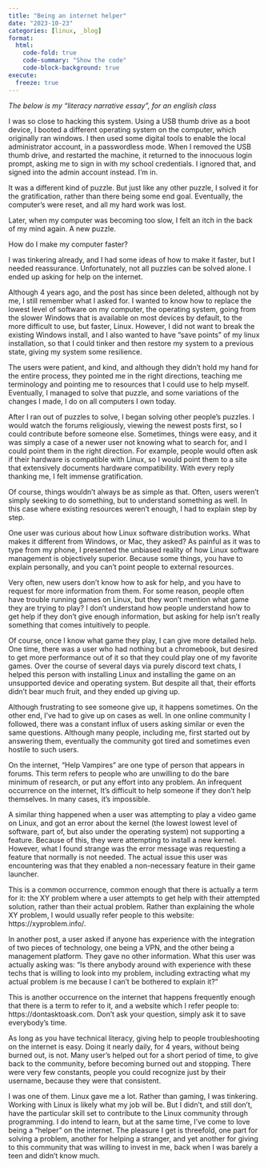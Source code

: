 ```yaml
---
title: "Being an internet helper"
date: "2023-10-23"
categories: [linux, _blog]
format:
  html:
    code-fold: true
    code-summary: "Show the code"
    code-block-background: true
execute:
  freeze: true
---
```


*The below is my "literacy narrative essay", for an english class*

I was so close to hacking this system. Using a USB thumb drive as a boot device, I booted a different operating system on the computer, which originally ran windows. I then used some digital tools to enable the local administrator account, in a passwordless mode. When I removed the USB thumb drive, and restarted the machine, it returned to the innocuous login prompt, asking me to sign in with my school credentials. I ignored that, and signed into the admin account instead. I’m in.

It was a different kind of puzzle. But just like any other puzzle, I solved it for the gratification, rather than there being some end goal. Eventually, the computer’s were reset, and all my hard work was lost.

Later, when my computer was becoming too slow, I felt an itch in the back of my mind again. A new puzzle.

How do I make my computer faster?

I was tinkering already, and I had some ideas of how to make it faster, but I needed reassurance. Unfortunately, not all puzzles can be solved alone. I ended up asking for help on the internet.

Although 4 years ago, and the post has since been deleted, although not by me, I still remember what I asked for. I wanted to know how to replace the lowest level of software on my computer, the operating system, going from the slower Windows that is available on most devices by default, to the more difficult to use, but faster, Linux. However, I did not want to break the existing Windows install, and I also wanted to have “save points” of my linux installation, so that I could tinker and then restore my system to a previous state, giving my system some resilience.

The users were patient, and kind, and although they didn’t hold my hand for the entire process, they pointed me in the right directions, teaching me terminology and pointing me to resources that I could use to help myself. Eventually, I managed to solve that puzzle, and some variations of the changes I made, I do on all computers I own today.

After I ran out of puzzles to solve, I began solving other people’s puzzles. I would watch the forums religiously, viewing the newest posts first, so I could contribute before someone else. Sometimes, things were easy, and it was simply a case of a newer user not knowing what to search for, and I could point them in the right direction. For example, people would often ask if their hardware is compatible with Linux, so I would point them to a site that extensively documents hardware compatibility. With every reply thanking me, I felt immense gratification.

Of course, things wouldn’t always be as simple as that. Often, users weren’t simply seeking to do something, but to understand something as well. In this case where existing resources weren’t enough, I had to explain step by step.

One user was curious about how Linux software distribution works. What makes it different from Windows, or Mac, they asked? As painful as it was to type from my phone, I presented the unbiased reality of how Linux software management is objectively superior. Because some things, you have to explain personally, and you can’t point people to external resources.

Very often, new users don’t know how to ask for help, and you have to request for more information from them. For some reason, people often have trouble running games on Linux, but they won’t mention what game they are trying to play? I don’t understand how people understand how to get help if they don’t give enough information, but asking for help isn’t really something that comes intuitively to people.

Of course, once I know what game they play, I can give more detailed help. One time, there was a user who had nothing but a chromebook, but desired to get more performance out of it so that they could play one of my favorite games. Over the course of several days via purely discord text chats, I helped this person with installing Linux and installing the game on an unsupported device and operating system. But despite all that, their efforts didn’t bear much fruit, and they ended up giving up.

Although frustrating to see someone give up, it happens sometimes. On the other end, I’ve had to give up on cases as well. In one online community I followed, there was a constant influx of users asking similar or even the same questions. Although many people, including me, first started out by answering them, eventually the community got tired and sometimes even hostile to such users.

On the internet, “Help Vampires” are one type of person that appears in forums. This term refers to people who are unwilling to do the bare minimum of research, or put any effort into any problem. An infrequent occurrence on the internet, It’s difficult to help someone if they don’t help themselves. In many cases, it’s impossible.

A similar thing happened when a user was attempting to play a video game on Linux, and got an error about the kernel (the lowest lowest level of software, part of, but also under the operating system) not supporting a feature. Because of this, they were attempting to install a new kernel. However, what I found strange was the error message was requesting a feature that normally is not needed. The actual issue this user was encountering was that they enabled a non-necessary feature in their game launcher.

This is a common occurrence, common enough that there is actually a term for it: the XY problem where a user attempts to get help with their attempted solution, rather than their actual problem. Rather than explaining the whole XY problem, I would usually refer people to this website: https://xyproblem.info/.

In another post, a user asked if anyone has experience with the integration of two pieces of technology, one being a VPN, and the other being a management platform. They gave no other information. What this user was actually asking was: “Is there anybody around with experience with these techs that is willing to look into my problem, including extracting what my actual problem is me because I can’t be bothered to explain it?”

This is another occurrence on the internet that happens frequently enough that there is a term to refer to it, and a website which I refer people to: https://dontasktoask.com. Don't ask your question, simply ask it to save everybody’s time.

As long as you have technical literacy, giving help to people troubleshooting on the internet is easy. Doing it nearly daily, for 4 years, without being burned out, is not. Many user’s helped out for a short period of time, to give back to the community, before becoming burned out and stopping. There were very few constants, people you could recognize just by their username, because they were that consistent.

I was one of them. Linux gave me a lot. Rather than gaming, I was tinkering. Working with Linux is likely what my job will be. But I didn’t, and still don’t, have the particular skill set to contribute to the Linux community through programming. I do intend to learn, but at the same time, I’ve come to love being a “helper” on the internet. The pleasure I get is threefold, one part for solving a problem, another for helping a stranger, and yet another for giving to this community that was willing to invest in me, back when I was barely a teen and didn’t know much. 

